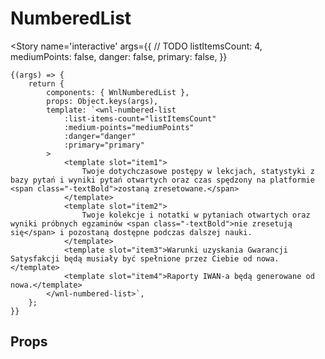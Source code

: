 
<Meta title='molecules/NumberedList' component={WnlNumberedList} />

# NumberedList

<Story name='interactive'
    args={{
//     TODO
        listItemsCount: 4,
        mediumPoints: false,
        danger: false,
        primary: false,
    }}
>
    {(args) => {
        return {
            components: { WnlNumberedList },
            props: Object.keys(args),
            template: `<wnl-numbered-list
                :list-items-count="listItemsCount"
                :medium-points="mediumPoints"
                :danger="danger"
                :primary="primary"
            >
                <template slot="item1">
                    Twoje dotychczasowe postępy w lekcjach, statystyki z bazy pytań i wyniki pytań otwartych oraz czas spędzony na platformie <span class="-textBold">zostaną zresetowane.</span>
                </template>
                <template slot="item2">
                    Twoje kolekcje i notatki w pytaniach otwartych oraz wyniki próbnych egzaminów <span class="-textBold">nie zresetują się</span> i pozostaną dostępne podczas dalszej nauki.
                </template>
                <template slot="item3">Warunki uzyskania Gwarancji Satysfakcji będą musiały być spełnione przez Ciebie od nowa.</template>
                <template slot="item4">Raporty IWAN-a będą generowane od nowa.</template>
            </wnl-numbered-list>`,
        };
    }}
</Story>

## Props

<Props of={WnlNumberedList} />
